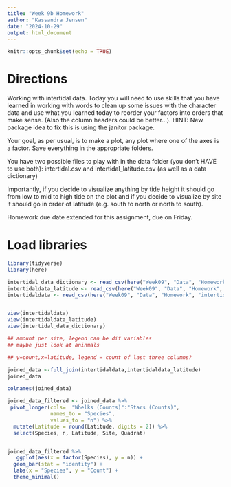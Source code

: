 ```yaml
---
title: "Week 9b Homework"
author: "Kassandra Jensen"
date: "2024-10-29"
output: html_document
---
```


```r
knitr::opts_chunk$set(echo = TRUE)
```

# Directions
Working with intertidal data. Today you will need to use skills that you have learned in working with words to clean up some issues with the character data and use what you learned today to reorder your factors into orders that make sense. (Also the column headers could be better...). HINT: New package idea to fix this is using the janitor package.

Your goal, as per usual, is to make a plot, any plot where one of the axes is a factor. Save everything in the appropriate folders.

You have two possible files to play with in the data folder (you don't HAVE to use both): intertidal.csv and intertidal_latitude.csv (as well as a data dictionary)

Importantly, if you decide to visualize anything by tide height it should go from low to mid to high tide on the plot and if you decide to visualize by site it should go in order of latitude (e.g. south to north or north to south).

Homework due date extended for this assignment, due on Friday.

# Load libraries
```r
library(tidyverse)
library(here)
```

```r
intertidal_data_dictionary <- read_csv(here("Week09", "Data", "Homework", "intertidal_data_dictionary.csv"))
intertidaldata_latitude <- read_csv(here("Week09", "Data", "Homework", "intertidaldata_latitude.csv"))
intertidaldata <- read_csv(here("Week09", "Data", "Homework", "intertidaldata.csv"))


view(intertidaldata)
view(intertidaldata_latitude)
view(intertidal_data_dictionary)
```

```r
## amount per site, legend can be dif variables 
## maybe just look at aninmals

## y=count,x=latitude, legend = count of last three columns?
```

```r
joined_data <-full_join(intertidaldata,intertidaldata_latitude)
joined_data

colnames(joined_data)

joined_data_filtered <- joined_data %>%
 pivot_longer(cols=  "Whelks (Counts)":"Stars (Counts)",
              names_to = "Species",
              values_to = "n") %>%
  mutate(Latitude = round(Latitude, digits = 2)) %>%
  select(Species, n, Latitude, Site, Quadrat)


joined_data_filtered %>%
   ggplot(aes(x = factor(Species), y = n)) +
  geom_bar(stat = "identity") +
  labs(x = "Species", y = "Count") +
  theme_minimal()
```

